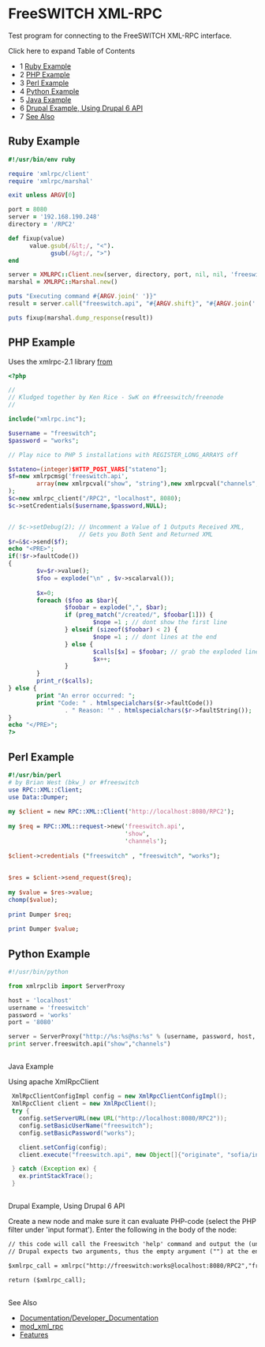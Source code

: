 
# FreeSWITCH XML-RPC 

 

Test program for connecting to the FreeSWITCH XML-RPC interface.

Click here to expand Table of Contents

* 1 [Ruby Example](#ruby-example)
* 2 [PHP Example](#php-example)
* 3 [Perl Example](#perl-example)
* 4 [Python Example](#python-example)
* 5 [Java Example](#php-example)
* 6 [Drupal Example, Using Drupal 6 API](#php-example)
* 7 [See Also](#-freeswitch--freeswitch-xml-rpc-)

## Ruby Example

```ruby
#!/usr/bin/env ruby

require 'xmlrpc/client'
require 'xmlrpc/marshal'

exit unless ARGV[0]

port = 8080
server = '192.168.190.248'
directory = '/RPC2'

def fixup(value)
      value.gsub(/&lt;/, "<").
            gsub(/&gt;/, ">")
end

server = XMLRPC::Client.new(server, directory, port, nil, nil, 'freeswitch', 'works', nil, 10)
marshal = XMLRPC::Marshal.new()

puts "Executing command #{ARGV.join(' ')}"
result = server.call("freeswitch.api", "#{ARGV.shift}", "#{ARGV.join(' ')}")

puts fixup(marshal.dump_response(result))
```

  
## PHP Example

Uses the xmlrpc-2.1 library [from](http://phpxmlrpc.sourceforge.net/)

```php
<?php

//
// Kludged together by Ken Rice - SwK on #freeswitch/freenode
//

include("xmlrpc.inc");

$username = "freeswitch";
$password = "works";

// Play nice to PHP 5 installations with REGISTER_LONG_ARRAYS off

$stateno=(integer)$HTTP_POST_VARS["stateno"];
$f=new xmlrpcmsg('freeswitch.api',
        array(new xmlrpcval("show", "string"),new xmlrpcval("channels", "string"))
);
$c=new xmlrpc_client("/RPC2", "localhost", 8080);
$c->setCredentials($username,$password,NULL);


// $c->setDebug(2); // Uncomment a Value of 1 Outputs Received XML, 
                    // Gets you Both Sent and Returned XML
$r=&$c->send($f);
echo "<PRE>";
if(!$r->faultCode())
{       
        $v=$r->value();
        $foo = explode("\n" , $v->scalarval());
        
        $x=0;
        foreach ($foo as $bar){
                $foobar = explode(",", $bar);
                if (preg_match("/created/", $foobar[1])) {
                        $nope =1 ; // dont show the first line
                } elseif (sizeof($foobar) < 2) {
                        $nope =1 ; // dont lines at the end
                } else {
                        $calls[$x] = $foobar; // grab the exploded lines into an array
                        $x++;
                }
        }
        print_r($calls);
} else {
        print "An error occurred: ";
        print "Code: " . htmlspecialchars($r->faultCode())
                . " Reason: '" . htmlspecialchars($r->faultString());
}
echo "</PRE>";
?>
```

  
## Perl Example

```perl
#!/usr/bin/perl                                                                                                                                                 
# by Brian West (bkw_) or #freeswitch                                                                      
use RPC::XML::Client;                                                                                                                                           
use Data::Dumper;                                                                                                                                               
                                                                                                                                                                
my $client = new RPC::XML::Client('http://localhost:8080/RPC2');                                                                                                
                                                                                                                                                                
my $req = RPC::XML::request->new('freeswitch.api',                                                                                                              
                                 'show',                                                                                                           
                                 'channels');                                                                                                                   
                                                                                                                                                                
$client->credentials ("freeswitch" , "freeswitch", "works");                                                                                              
                                                                                                                                                                
                                                                                                                                                                
$res = $client->send_request($req);                                                                                                                             
                                                                                                                                                                
my $value = $res->value;                                                                                                                                        
chomp($value);                                                                                                                                                  
                                                                                                                                                                
print Dumper $req;                                                                                                                                              
                                                                                                                                                                
print Dumper $value;   
```

  
## Python Example

```py
#!/usr/bin/python

from xmlrpclib import ServerProxy

host = 'localhost'
username = 'freeswitch'
password = 'works'
port = '8080'

server = ServerProxy("http://%s:%s@%s:%s" % (username, password, host, port))
print server.freeswitch.api("show","channels")
```

##   
Java Example

Using apache XmlRpcClient

```java
 XmlRpcClientConfigImpl config = new XmlRpcClientConfigImpl();
 XmlRpcClient client = new XmlRpcClient();
 try {
   config.setServerURL(new URL("http://localhost:8080/RPC2"));
   config.setBasicUserName("freeswitch");
   config.setBasicPassword("works");

   client.setConfig(config);           
   client.execute("freeswitch.api", new Object[]{"originate", "sofia/internal/1001 &park()"});

 } catch (Exception ex) {
   ex.printStackTrace();
 }
```

##   
Drupal Example, Using Drupal 6 API

Create a new node and make sure it can evaluate PHP-code (select the PHP filter under 'input format'). Enter the following in the body of the node:

```xml
// this code will call the Freeswitch 'help' command and output the (unformatted) result of the command on the new drupal node/page.
// Drupal expects two arguments, thus the empty argument ("") at the end.

$xmlrpc_call = xmlrpc("http://freeswitch:works@localhost:8080/RPC2","freeswitch.api","help", "") 

return ($xmlrpc_call);
```

##   
See Also

* [Documentation/Developer\_Documentation](../Client-and-Developer-Interfaces/Developer-Documentation_13173044.mdx#resources)
* [mod\_xml\_rpc](../Modules/mod_xml_rpc_1048928.mdx#about)
* [Features](../Miscellaneous/Features_6586725.mdx#about)


